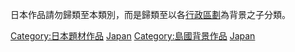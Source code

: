 日本作品請勿歸類至本類別，而是歸類至以各[[:Category:日本都道府縣|行政區劃]]為背景之子分類。

[[Category:日本題材作品|Category:日本題材作品]]
[[Category:亞洲背景作品|Japan]]
[[Category:島國背景作品|Category:島國背景作品]]
[[Category:各國背景作品|Japan]]